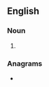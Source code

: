 {{also|Nosferatu}}
==English==
{{wikipedia|Nosferatu (word)}}

===Noun===
{{en-noun|nosferatu}}
# {{alternative form of|en|Nosferatu}}

===Anagrams===
* {{anagrams|en|a=aefnorstu|furostane}}